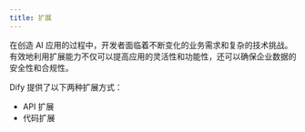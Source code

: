```yaml
---
title: 扩展
---
```


在创造 AI 应用的过程中，开发者面临着不断变化的业务需求和复杂的技术挑战。有效地利用扩展能力不仅可以提高应用的灵活性和功能性，还可以确保企业数据的安全性和合规性。

Dify 提供了以下两种扩展方式：

* API 扩展
* 代码扩展

